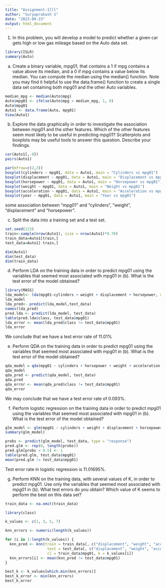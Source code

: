 ---
title: "Assignment-1lll"
author: "Suryaprakash S"
date: "2023-09-23"
output: html_document
---

1. In this problem, you will develop a model to predict whether a given car gets high or low gas mileage based on the Auto data set.
```{r}
library(ISLR)
summary(Auto)
```

(a) Create a binary variable, mpg01, that contains a 1 if mpg contains a value above its median, and a 0 if mpg contains a value below its median. You can compute the median using the median() function. Note you may find it helpful to use the data.frame() function to create a single data set containing both mpg01 and the other Auto variables.
```{r}
median_mpg <- median(Auto$mpg)
Auto$mpg01 <- ifelse(Auto$mpg > median_mpg, 1, 0)
Auto$mpg01
Auto1 <- data.frame(Auto, mpg01)
View(Auto1)
```
(b) Explore the data graphically in order to investigate the association between mpg01 and the other features. Which of the other features seem most likely to be useful in predicting mpg01? Scatterplots and boxplots may be useful tools to answer this question. Describe your findings. 
```{r}
cor(Auto1[,-9])
pairs(Auto1)

```

```{r}
par(mfrow=c(2,3))
boxplot(cylinders ~ mpg01, data = Auto1, main = "Cylinders vs mpg01")
boxplot(displacement ~ mpg01, data = Auto1, main = "Displacement vs mpg01")
boxplot(horsepower ~ mpg01, data = Auto1, main = "Horsepower vs mpg01")
boxplot(weight ~ mpg01, data = Auto1, main = "Weight vs mpg01")
boxplot(acceleration ~ mpg01, data = Auto1, main = "Acceleration vs mpg01")
boxplot(year ~ mpg01, data = Auto1, main = "Year vs mpg01")
```
some association between “mpg01” and “cylinders”, “weight”, “displacement” and “horsepower”.

(c)	 Split the data into a training set and a test set.
```{r}
set.seed(123)
train<-sample(nrow(Auto1), size = nrow(Auto1)*0.70)
train_data=Auto1[train,]
test_data=Auto1[-train,]

dim(Auto1)
dim(test_data)
dim(train_data)

```
(d)	Perform LDA on the training data in order to predict mpg01 using the variables that seemed most associated with mpg01 in (b). What is the test error of the model obtained?
```{r}
library(MASS)
lda_model<- lda(mpg01~cylinders + weight + displacement + horsepower, data=train_data)
lda_model
lda_pred<- predict(lda_model,test_data)
names(lda_pred)
pred.lda <- predict(lda_model, test_data)
table(pred.lda$class, test_data$mpg01)
lda_error <- mean(lda_pred$class != test_data$mpg01)
lda_error

```
We conclude that we have a test error rate of 11.01%


(e)	Perform QDA on the training data in order to predict mpg01 using the variables that seemed most associated with mpg01 in (b). What is the test error of the model obtained? 
```{r}
qda_model = qda(mpg01 ~ cylinders + horsepower + weight + acceleration, data=train_data)
qda_model
qda_pred <- predict(qda_model, test_data)
qda.pred
qda_error <- mean(qda_pred$class != test_data$mpg01)
qda_error
```
We may conclude that we have a test error rate of 0.093%.

(f)	Perform logistic regression on the training data in order to predict mpg01 using the variables that seemed most associated with mpg01 in (b). What is the test error of the model obtained?
```{r}
glm_model <- glm(mpg01 ~ cylinders + weight + displacement + horsepower, data = training_data, family = binomial)
summary(glm_model)

probs <- predict(glm_model, test_data, type = "response")
pred.glm <- rep(0, length(probs))
pred.glm[probs > 0.5] <- 1
table(pred.glm, test_data$mpg01)
mean(pred.glm != test_data$mpg01)

```
Test error rate in logistic regression is 11.01695%.


(g)	Perform KNN on the training data, with several values of K, in order to predict mpg01. Use only the variables that seemed most associated with mpg01 in (b). What test errors do you obtain? Which value of K seems to perform the best on this data set?

```{r}
train_data <- na.omit(train_data)
```

```{r}
library(class)

k_values <- c(1, 3, 5, 7)  

knn_errors <- numeric(length(k_values))

for (i in 1:length(k_values)) {
  knn_pred <- knn(train = train_data[, c("displacement", "weight", "acceleration", "horsepower", "cylinders")],
                   test = test_data[, c("displacement", "weight", "acceleration", "horsepower", "cylinders")],
                   cl = train_data$mpg01, k = k_values[i])
  knn_errors[i] <- mean(knn_pred != test_data$mpg01)
}

best_k <- k_values[which.min(knn_errors)]
best_k_error <- min(knn_errors)
best_k_error
```
